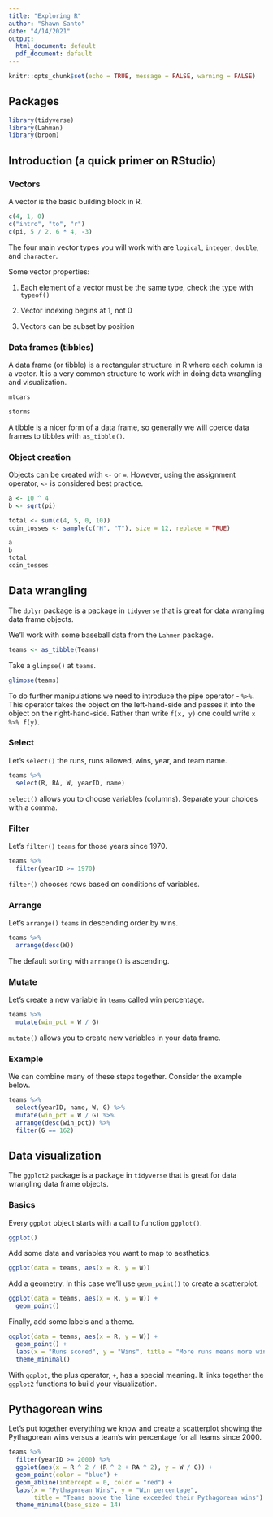 ```yaml
---
title: "Exploring R"
author: "Shawn Santo"
date: "4/14/2021"
output:
  html_document: default
  pdf_document: default
---
```


```r
knitr::opts_chunk$set(echo = TRUE, message = FALSE, warning = FALSE)
```

## Packages

```r
library(tidyverse)
library(Lahman)
library(broom)
```

## Introduction (a quick primer on RStudio)

### Vectors

A vector is the basic building block in R.

```r
c(4, 1, 0)
c("intro", "to", "r")
c(pi, 5 / 2, 6 * 4, -3)
```

The four main vector types you will work with are `logical`, `integer`,
`double`, and `character`.

Some vector properties:

1. Each element of a vector must be the same type, check the type with 
   `typeof()`

2. Vector indexing begins at 1, not 0

3. Vectors can be subset by position

### Data frames (tibbles)

A data frame (or tibble) is a rectangular structure in R where each column is
a vector. It is a very common structure to work with in doing data wrangling
and visualization.

```r
mtcars
```

```r
storms
```

A tibble is a nicer form of a data frame, so generally we will coerce data
frames to tibbles with `as_tibble()`.

### Object creation

Objects can be created with `<-` or `=`. However, using the assignment operator,
`<-` is considered best practice.

```r
a <- 10 ^ 4
b <- sqrt(pi)

total <- sum(c(4, 5, 0, 10))
coin_tosses <- sample(c("H", "T"), size = 12, replace = TRUE)
```

```r
a
b
total
coin_tosses
```

## Data wrangling

The `dplyr` package is a package in `tidyverse` that is great for data
wrangling data frame objects. 

We'll work with some baseball data from the `Lahmen` package.

```r
teams <- as_tibble(Teams)
```

Take a `glimpse()` at `teams`.

```r
glimpse(teams)
```

To do further manipulations we need to introduce the pipe operator - `%>%`.
This operator takes the object on the left-hand-side and passes it into
the object on the right-hand-side. Rather than write `f(x, y)` one could
write `x %>% f(y)`.

### Select

Let's `select()` the runs, runs allowed, wins, year, and team name.

```r
teams %>% 
  select(R, RA, W, yearID, name)
```

`select()` allows you to choose variables (columns). Separate your choices with 
a comma.

### Filter

Let's `filter()` `teams` for those years since 1970.

```r
teams %>% 
  filter(yearID >= 1970)
```

`filter()` chooses rows based on conditions of variables.

### Arrange

Let's `arrange()` `teams` in descending order by wins.

```r
teams %>% 
  arrange(desc(W))
```

The default sorting with `arrange()` is ascending.

### Mutate

Let's create a new variable in `teams` called win percentage.

```r
teams %>% 
  mutate(win_pct = W / G)
```

`mutate()` allows you to create new variables in your data frame.

### Example

We can combine many of these steps together. Consider the example below.

```r
teams %>% 
  select(yearID, name, W, G) %>% 
  mutate(win_pct = W / G) %>% 
  arrange(desc(win_pct)) %>% 
  filter(G == 162)
```

## Data visualization

The `ggplot2` package is a package in `tidyverse` that is great for data
wrangling data frame objects. 

### Basics

Every `ggplot` object starts with a call to function `ggplot()`.

```r
ggplot()
```

Add some data and variables you want to map to aesthetics.

```r
ggplot(data = teams, aes(x = R, y = W))
```

Add a geometry. In this case we'll use `geom_point()` to create a 
scatterplot.

```r
ggplot(data = teams, aes(x = R, y = W)) +
  geom_point()
```

Finally, add some labels and a theme.

```r
ggplot(data = teams, aes(x = R, y = W)) +
  geom_point() +
  labs(x = "Runs scored", y = "Wins", title = "More runs means more wins!") +
  theme_minimal()
```

With `ggplot`, the plus operator, `+`, has a special meaning. It links together
the `ggplot2` functions to build your visualization.

## Pythagorean wins

Let's put together everything we know and create a scatterplot showing the
Pythagorean wins versus a team's win percentage for all teams since 2000.

```r
teams %>% 
  filter(yearID >= 2000) %>% 
  ggplot(aes(x = R ^ 2 / (R ^ 2 + RA ^ 2), y = W / G)) +
  geom_point(color = "blue") +
  geom_abline(intercept = 0, color = "red") +
  labs(x = "Pythagorean Wins", y = "Win percentage",
       title = "Teams above the line exceeded their Pythagorean wins") +
  theme_minimal(base_size = 14)
```

